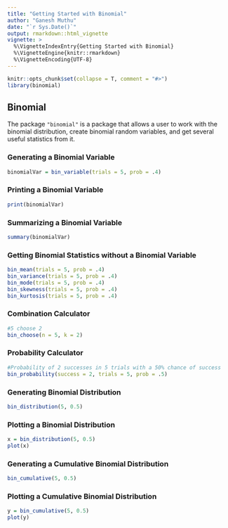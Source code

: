 ```yaml
---
title: "Getting Started with Binomial"
author: "Ganesh Muthu"
date: "`r Sys.Date()`"
output: rmarkdown::html_vignette
vignette: >
  %\VignetteIndexEntry{Getting Started with Binomial}
  %\VignetteEngine{knitr::rmarkdown}
  %\VignetteEncoding{UTF-8}
---
```


```r
knitr::opts_chunk$set(collapse = T, comment = "#>")
library(binomial)
```

## Binomial

The package `"binomial"` is a package that allows a user to work 
with the binomial distribution, create binomial random variables, and get several useful statistics from it.

### Generating a Binomial Variable

```r
binomialVar = bin_variable(trials = 5, prob = .4)
```

### Printing a Binomial Variable

```r
print(binomialVar)
```

### Summarizing a Binomial Variable

```r
summary(binomialVar)
```

### Getting Binomial Statistics without a Binomial Variable
```r
bin_mean(trials = 5, prob = .4)
bin_variance(trials = 5, prob = .4)
bin_mode(trials = 5, prob = .4)
bin_skewness(trials = 5, prob = .4)
bin_kurtosis(trials = 5, prob = .4)
```

### Combination Calculator

```r
#5 choose 2
bin_choose(n = 5, k = 2)
```

### Probability Calculator

```r
#Probability of 2 successes in 5 trials with a 50% chance of success
bin_probability(success = 2, trials = 5, prob = .5)
```

### Generating Binomial Distribution

```r
bin_distribution(5, 0.5)
```

### Plotting a Binomial Distribution

```r
x = bin_distribution(5, 0.5)
plot(x)
```

### Generating a Cumulative Binomial Distribution

```r
bin_cumulative(5, 0.5)
```

### Plotting a Cumulative Binomial Distribution

```r
y = bin_cumulative(5, 0.5)
plot(y)
```




